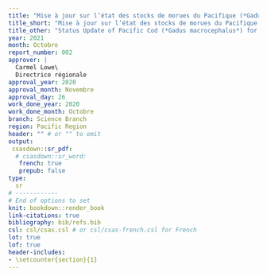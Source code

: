```yaml
---
title: "Mise à jour sur l’état des stocks de morues du Pacifique (*Gadus macrocephalus*) au large de la côte ouest de l’île de Vancouver (zone 3CD) ainsi que dans le détroit d’Hécate et le bassin de la Reine-Charlotte (zone 5ABCD) en 2020"
title_short: "Mise à jour sur l’état des stocks de morues du Pacifique en 2020" 
title_other: "Status Update of Pacific Cod (*Gadus macrocephalus*) for West Coast Vancouver Island (Area 3CD), and Hecate Strait and Queen Charlotte Sound (Area 5ABCD) in 2020"
year: 2021
month: Octobre
report_number: 002
approver: |
  Carmel Lowe\
  Directrice régionale
approval_year: 2020
approval_month: Novembre
approval_day: 26
work_done_year: 2020
work_done_month: Octobre
branch: Science Branch
region: Pacific Region
header: "" # or "" to omit
output:
 csasdown::sr_pdf:
  # csasdown::sr_word:
   french: true
   prepub: false
type:
  sr
# ------------
# End of options to set
knit: bookdown::render_book
link-citations: true
bibliography: bib/refs.bib
csl: csl/csas.csl # or csl/csas-french.csl for French
lot: true
lof: true
header-includes:
- \setcounter{section}{1}
---
```


